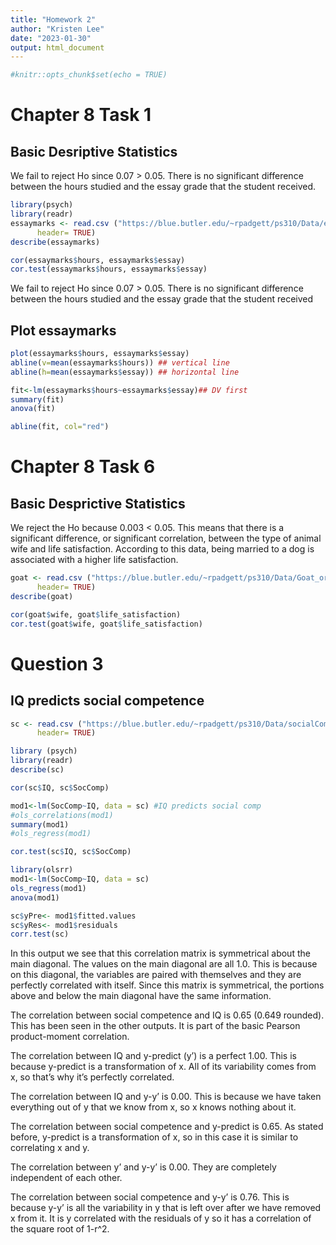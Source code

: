 ```yaml
---
title: "Homework 2"
author: "Kristen Lee"
date: "2023-01-30"
output: html_document
---
```


```r
#knitr::opts_chunk$set(echo = TRUE)
```

# Chapter 8 Task 1
## Basic Desriptive Statistics
We fail to reject Ho since 0.07 > 0.05. There is no significant difference between the hours studied and the essay grade that the student received. 
```r
library(psych)
library(readr)
essaymarks <- read.csv ("https://blue.butler.edu/~rpadgett/ps310/Data/essaymarks.csv", 
      header= TRUE)
describe(essaymarks)

cor(essaymarks$hours, essaymarks$essay)
cor.test(essaymarks$hours, essaymarks$essay)
```
We fail to reject Ho since 0.07 > 0.05. There is no significant difference between the hours studied and the essay grade that the student received 


## Plot essaymarks
```r
plot(essaymarks$hours, essaymarks$essay) 
abline(v=mean(essaymarks$hours)) ## vertical line
abline(h=mean(essaymarks$essay)) ## horizontal line

fit<-lm(essaymarks$hours~essaymarks$essay)## DV first
summary(fit)
anova(fit)

abline(fit, col="red")
```


# Chapter 8 Task 6
## Basic Desprictive Statistics
We reject the Ho because 0.003 < 0.05. This means that there is a significant difference, or significant correlation, between the type of animal wife and life satisfaction. According to this data, being married to a dog is associated with a higher life satisfaction.  
```r
goat <- read.csv ("https://blue.butler.edu/~rpadgett/ps310/Data/Goat_or_Dog.csv", 
      header= TRUE)
describe(goat)

cor(goat$wife, goat$life_satisfaction)
cor.test(goat$wife, goat$life_satisfaction)
```

# Question 3
## IQ predicts social competence 
```r
sc <- read.csv ("https://blue.butler.edu/~rpadgett/ps310/Data/socialComp.csv", 
      header= TRUE)

library (psych)
library(readr)
describe(sc)

cor(sc$IQ, sc$SocComp)

mod1<-lm(SocComp~IQ, data = sc) #IQ predicts social comp
#ols_correlations(mod1)
summary(mod1)
#ols_regress(mod1)

cor.test(sc$IQ, sc$SocComp)
```

```r
library(olsrr)
mod1<-lm(SocComp~IQ, data = sc)
ols_regress(mod1)
anova(mod1)
```

```r
sc$yPre<- mod1$fitted.values
sc$yRes<- mod1$residuals
corr.test(sc)

```

In this output we see that this correlation matrix is symmetrical about the main diagonal. The values on the main diagonal are all 1.0. This is because on this diagonal, the variables are paired with themselves and they are perfectly correlated with itself. Since this matrix is symmetrical, the portions above and below the main diagonal have the same information. 

The correlation between social competence and IQ is 0.65 (0.649 rounded). This has been seen in the other outputs. It is part of the basic Pearson product-moment correlation. 

The correlation between IQ and y-predict (y') is a perfect 1.00. This is because y-predict is a transformation of x. All of its variability comes from x, so that's why it's perfectly correlated. 

The correlation between IQ and y-y' is 0.00. This is because we have taken everything out of y that we know from x, so x knows nothing about it. 

The correlation between social competence and y-predict is 0.65. As stated before, y-predict is a transformation of x, so in this case it is similar to correlating x and y. 

The correlation between y' and y-y' is 0.00. They are completely independent of each other.

The correlation between social competence and y-y' is 0.76. This is because y-y' is all the variability in y that is left over after we have removed x from it. It is y correlated with the residuals of y so it has a correlation of the square root of 1-r^2.
